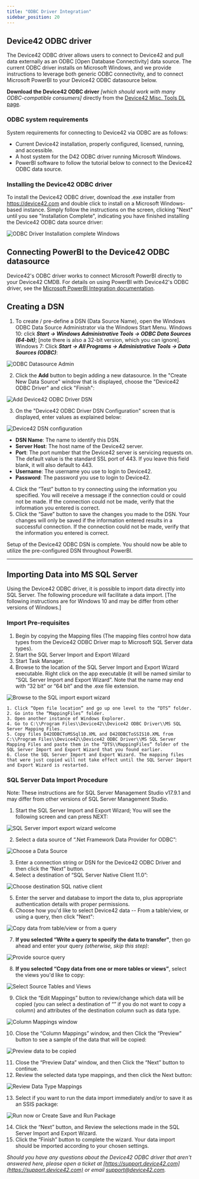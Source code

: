 ```yaml
---
title: "ODBC Driver Integration"
sidebar_position: 20
---
```


## Device42 ODBC driver

The Device42 ODBC driver allows users to connect to Device42 and pull data externally as an ODBC \[Open Database Connectivity\] data source. The current ODBC driver installs on Microsoft Windows, and we provide instructions to leverage both generic ODBC connectivity, and to connect Microsoft PowerBI to your Device42 ODBC datasource below.

**Download the Device42 ODBC driver** _\[which should work with many ODBC-compatible consumers\]_ directly from the [Device42 Misc. Tools DL page](https://www.device42.com/miscellaneous-tools/).

### ODBC system requirements

System requirements for connecting to Device42 via ODBC are as follows:

- Current Device42 installation, properly configured, licensed, running, and accessible.
- A host system for the D42 ODBC driver running Microsoft Windows.
- PowerBI software to follow the tutorial below to connect to the Device42 ODBC data source.

### Installing the Device42 ODBC driver

To install the Device42 ODBC driver, download the .exe installer from https://device42.com and double click to install on a Microsoft Windows-based instance. Simply follow the instructions on the screen, clicking "Next" until you see "Installation Complete", indicating you have finished installing the Device42 ODBC data source driver: 

![ODBC Driver Installation complete Windows](/assets/images/ODBC_driver_install_complete.png)

## Connecting PowerBI to the Device42 ODBC datasource

Device42's ODBC driver works to connect Microsoft PowerBI directly to your Device42 CMDB. For details on using PowerBI with Device42's ODBC driver, see the [Microsoft PowerBI Integration documentation](integration/external-integrations/powerbi-integration.md).

## Creating a DSN

1. To create / pre-define a DSN (Data Source Name), open the Windows ODBC Data Source Administrator via the Windows Start Menu. Windows 10: click **_Start -> Windows Administrative Tools -> ODBC Data Sources (64-bit)_**; \[note there is also a 32-bit version, which you can ignore\]. Windows 7: Click **_Start -> All Programs -> Administrative Tools -> Data Sources (ODBC)_**: 

![ODBC Datasource Admin](/assets/images/ODBC_Datasource_Administrator.png)

2. Click the **Add** button to begin adding a new datasource. In the "Create New Data Source" window that is displayed, choose the "Device42 ODBC Driver" and click "Finish": 

![Add Device42 ODBC Driver DSN](/assets/images/add_device42_ODBC_driver_source.png)

3. On the "Device42 ODBC Driver DSN Configuration" screen that is displayed, enter values as explained below: 

![Device42 DSN configuration](/assets/images/DSN_Configuration_Screen.png)

- **DSN Name**: The name to identify this DSN.
- **Server Host**: The host name of the Device42 server.
- **Port**: The port number that the Device42 server is servicing requests on. The default value is the standard SSL port of 443. If you leave this field blank, it will also default to 443.
- **Username**: The username you use to login to Device42.
- **Password**: The password you use to login to Device42.

4. Click the “Test” button to try connecting using the information you specified. You will receive a message if the connection could or could not be made. If the connection could not be made, verify that the information you entered is correct.
5. Click the “Save” button to save the changes you made to the DSN. Your changes will only be saved if the information entered results in a successful connection. If the connection could not be made, verify that the information you entered is correct.

Setup of the Device42 ODBC DSN is complete. You should now be able to utilize the pre-configured DSN throughout PowerBI.

* * *

## Importing Data into MS SQL Server

Using the Device42 ODBC driver, it is possible to import data directly into SQL Server. The following procedure will facilitate a data import. \[The following instructions are for Windows 10 and may be differ from other versions of Windows.\]

### Import Pre-requisites

1. Begin by copying the Mapping files (The mapping files control how data types from the Device42 ODBC Driver map to Microsoft SQL Server data types).
2. Start the SQL Server Import and Export Wizard
3. Start Task Manager.
4. Browse to the location of the SQL Server Import and Export Wizard executable. Right click on the app executable (it will be named similar to “SQL Server Import and Export Wizard”. Note that the name may end with “32 bit” or “64 bit” and the .exe file extension.

![Browse to the SQL import export wizard](/assets/images/DTSWizard.exe-explorer.png)

    1. Click “Open file location” and go up one level to the “DTS” folder.
    2. Go into the “MappingFiles” folder.
    3. Open another instance of Windows Explorer.
    4. Go to C:\\Program Files\\Device42\\Device42 ODBC Driver\\MS SQL Server Mapping Files.
    5. Copy files D42ODBCToMSSql10.XML and D42ODBCToSSIS10.XML from C:\\Program Files\\Device42\\Device42 ODBC Driver\\MS SQL Server Mapping Files and paste them in the “DTS\\MappingFiles” folder of the SQL Server Import and Export Wizard that you found earlier.
    6. Close the SQL Server Import and Export Wizard. The mapping files that were just copied will not take effect until the SQL Server Import and Export Wizard is restarted.

### SQL Server Data Import Procedure

Note: These instructions are for SQL Server Management Studio v17.9.1 and may differ from other versions of SQL Server Management Studio.

1. Start the SQL Server Import and Export Wizard; You will see the following screen and can press NEXT: 

![SQL Server import export wizard welcome](/assets/images/welcome_to_SQL_import_export_wizard.png)

2. Select a data source of “.Net Framework Data Provider for ODBC”: 

![Choose a Data Source](/assets/images/Choose-data-source.png)

3. Enter a connection string or DSN for the Device42 ODBC Driver and then click the “Next” button.
4. Select a destination of “SQL Server Native Client 11.0”: 

![Choose destination SQL native client](/assets/images/choose-destination.png)

5. Enter the server and database to import the data to, plus appropriate authentication details with proper permissions.
6. Choose how you'd like to select Device42 data -- From a table/view, or using a query, then click "Next": 

![Copy data from table/view or from a query](/assets/images/specify-table-or-query.png)

7. **If you selected “Write a query to specify the data to transfer”**, then go ahead and enter your query _(otherwise, skip this step)_: 

![Provide source query](/assets/images/provide-source-query.png)

8. **If you selected “Copy data from one or more tables or views”**, select the views you'd like to copy: 

![Select Source Tables and Views](/assets/images/select-source-tables.png)

9. Click the “Edit Mappings” button to review/change which data will be copied (you can select a destination of “” if you do not want to copy a column) and attributes of the destination column such as data type.

![Column Mappings window](/assets/images/column-mappings.png)

10. Close the “Column Mappings” window, and then Click the “Preview” button to see a sample of the data that will be copied: 

![Preview data to be copied](/assets/images/preview-data.png)

11. Close the “Preview Data” window, and then Click the “Next” button to continue.
12. Review the selected data type mappings, and then click the Next button: 

![Review Data Type Mappings](/assets/images/review-data-type-mapping.png)

13. Select if you want to run the data import immediately and/or to save it as an SSIS package: 

![Run now or Create Save and Run Package](/assets/images/save-and-run-package.png)

14. Click the “Next” button, and Review the selections made in the SQL Server Import and Export Wizard.
15. Click the “Finish” button to complete the wizard. Your data import should be imported according to your chosen settings.

_Should you have any questions about the Device42 ODBC driver that aren't answered here, please open a ticket at [https://support.device42.com](https://support.device42.com) or email support@device42.com._
